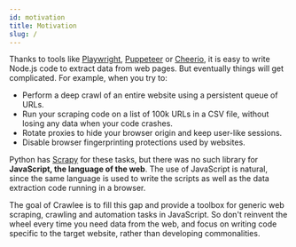 ```yaml
---
id: motivation
title: Motivation
slug: /
---
```



Thanks to tools like [Playwright](https://github.com/microsoft/playwright), [Puppeteer](https://github.com/puppeteer/puppeteer) or
[Cheerio](https://www.npmjs.com/package/cheerio), it is easy to write Node.js code to extract data from web pages. But
eventually things will get complicated. For example, when you try to:

-   Perform a deep crawl of an entire website using a persistent queue of URLs.
-   Run your scraping code on a list of 100k URLs in a CSV file, without losing any data when your code crashes.
-   Rotate proxies to hide your browser origin and keep user-like sessions.
-   Disable browser fingerprinting protections used by websites.

Python has [Scrapy](https://scrapy.org/) for these tasks, but there was no such library for **JavaScript, the language of
the web**. The use of JavaScript is natural, since the same language is used to write the scripts as well as the data extraction code running in a
browser.

The goal of Crawlee is to fill this gap and provide a toolbox for generic web scraping, crawling and automation tasks in JavaScript. So don't
reinvent the wheel every time you need data from the web, and focus on writing code specific to the target website, rather than developing
commonalities.
